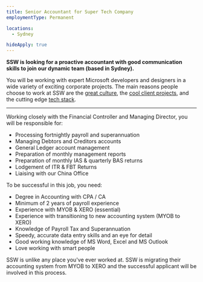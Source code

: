 ```yaml
---
title: Senior Accountant for Super Tech Company 
employmentType: Permanent

locations: 
  - Sydney

hideApply: true
---
```

        
**SSW is looking for a proactive accountant with good communication skills to join our dynamic team (based in Sydney).**


You will be working with expert Microsoft developers and designers in a wide variety of exciting corporate projects. The main reasons people choose to work at SSW are the [great culture](https://www.ssw.com.au/ssw/Company/Culture), the [cool client projects](https://www.ssw.com.au/ssw/Company/Clients), and the cutting edge [tech stack](https://www.ssw.com.au/ssw/Consulting/Default.aspx).




---


Working closely with the Financial Controller and Managing Director, you will be responsible for:


* Processing fortnightly payroll and superannuation
* Managing Debtors and Creditors accounts
* General Ledger account management
* Preparation of monthly management reports
* Preparation of monthly IAS & quarterly BAS returns
* Lodgement of ITR & FBT Returns
* Liaising with our China Office


To be successful in this job, you need:


* Degree in Accounting with CPA / CA
* Minimum of 2 years of payroll experience
* Experience with MYOB & XERO (essential)
* Experience with transitioning to new accounting system (MYOB to XERO)
* Knowledge of Payroll Tax and Superannuation
* Speedy, accurate data entry skills and an eye for detail
* Good working knowledge of MS Word, Excel and MS Outlook
* Love working with smart people


SSW is unlike any place you've ever worked at. SSW is migrating their accounting system from MYOB to XERO and the successful applicant will be involved in this process.



